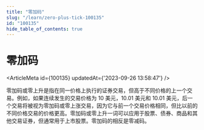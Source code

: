 ```yaml
---
title: "零加码"
slug: "/learn/zero-plus-tick-100135"
id: "100135"
hide_table_of_contents: true
---
```



# 零加码

<ArticleMeta id={100135} updatedAt={'2023-09-26 13:58:47'} />
<div className='border-solid border-b border-t-0 my-4 border-[var(--ifm-color-gray-300)]' />

零加码或零上升是指在同一价格上执行的证券交易，但高于不同价格的上一个交易。例如，如果连续发生的交易价格为 10 美元，10.01 美元和 10.01 美元，后一个交易将被视为零加码或零上涨交易，因为它与前一个交易价格相同，但比以前的不同价格交易的价格更高。零加码或零上升一词可以应用于股票、债券、商品和其他交易证券，但通常用于上市股票。零加码的相反是零减码。
